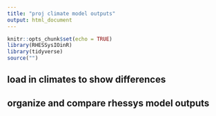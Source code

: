 ```yaml
---
title: "proj climate model outputs"
output: html_document
---
```


```r
knitr::opts_chunk$set(echo = TRUE)
library(RHESSysIOinR)
library(tidyverse)
source("")


```

## load in climates to show differences 

## organize and compare rhessys model outputs 